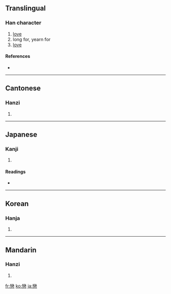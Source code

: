 {{see|恋|戀}}
==Translingual==

===Han character===
{{Han char|rn=61|rad=心|as=19|sn=23|four=2233<sub>9</sub>|canj=女火心 (VFP)}}

# [[love]]
# long for, yearn for
# [[love]]

====References====
* {{Han ref|kx=0409.090|dkj=11504|dj=0751.130|hdz=42372.080|uh=6200|ud=25088|bh=C5CA|bd=50634}}

----

==Cantonese==

===Hanzi===
{{yue-hanzi|jyut=|y=lyun2, lyun5}}

# {{defn|Cantonese}}

----

==Japanese==

===Kanji===
{{ja-kanji|grade=|rs=心19}}

# {{defn|Japanese}}

====Readings====
* {{ja-readings|on=[[れん]] (ren)|kun=[[こい]] (koi), [[こいしい]] (koishii)}}

----

==Korean==

===Hanja===
{{ko-hanja|hangeul=련>연|eumhun=|rv=ryeon>yeon|mr=ryŏn>yŏn|y=lyen>yen}}

# {{defn|Korean}}

----

==Mandarin==

===Hanzi===
{{cmn-hanzi|sim=恋|pin=[[liàn]] ([[lian4]])|wg=lien<sup>4</sup>}}

# {{defn|Mandarin}}

[[fr:戀]]
[[ko:戀]]
[[ja:戀]]